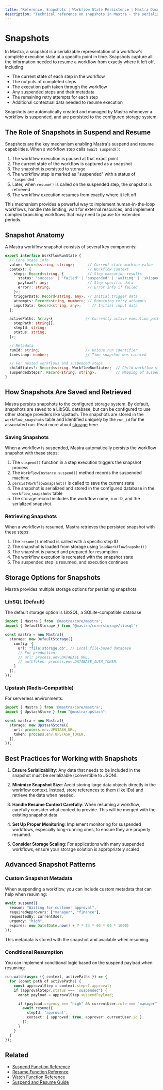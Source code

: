 ```yaml
---
title: "Reference: Snapshots | Workflow State Persistence | Mastra Docs"
description: "Technical reference on snapshots in Mastra - the serialized workflow state that enables suspend and resume functionality"
---
```


# Snapshots

In Mastra, a snapshot is a serializable representation of a workflow's complete execution state at a specific point in time. Snapshots capture all the information needed to resume a workflow from exactly where it left off, including:

- The current state of each step in the workflow
- The outputs of completed steps
- The execution path taken through the workflow
- Any suspended steps and their metadata
- The remaining retry attempts for each step
- Additional contextual data needed to resume execution

Snapshots are automatically created and managed by Mastra whenever a workflow is suspended, and are persisted to the configured storage system.

## The Role of Snapshots in Suspend and Resume

Snapshots are the key mechanism enabling Mastra's suspend and resume capabilities. When a workflow step calls `await suspend()`:

1. The workflow execution is paused at that exact point
2. The current state of the workflow is captured as a snapshot
3. The snapshot is persisted to storage
4. The workflow step is marked as "suspended" with a status of `'suspended'`
5. Later, when `resume()` is called on the suspended step, the snapshot is retrieved
6. The workflow execution resumes from exactly where it left off

This mechanism provides a powerful way to implement human-in-the-loop workflows, handle rate limiting, wait for external resources, and implement complex branching workflows that may need to pause for extended periods.

## Snapshot Anatomy

A Mastra workflow snapshot consists of several key components:

```typescript
export interface WorkflowRunState {
  // Core state info
  value: Record<string, string>;      // Current state machine value
  context: {                          // Workflow context
    steps: Record<string, {           // Step execution results
      status: 'success' | 'failed' | 'suspended' | 'waiting' | 'skipped';
      payload?: any;                  // Step-specific data
      error?: string;                 // Error info if failed
    }>;
    triggerData: Record<string, any>; // Initial trigger data
    attempts: Record<string, number>; // Remaining retry attempts
    inputData: Record<string, any>; 	// Initial input data
  };

  activePaths: Array<{               // Currently active execution paths
    stepPath: string[];
    stepId: string;
    status: string;
  }>;

  // Metadata
  runId: string;                     // Unique run identifier
  timestamp: number;                 // Time snapshot was created

  // For nested workflows and suspended steps
  childStates?: Record<string, WorkflowRunState>;  // Child workflow states
  suspendedSteps?: Record<string, string>;         // Mapping of suspended steps
}
```

## How Snapshots Are Saved and Retrieved

Mastra persists snapshots to the configured storage system. By default, snapshots are saved to a LibSQL database, but can be configured to use other storage providers like Upstash.
The snapshots are stored in the `workflow_snapshots` table and identified uniquely by the `run_id` for the associated run.
Read more about [storage](../storage/libsql.mdx) here.

### Saving Snapshots

When a workflow is suspended, Mastra automatically persists the workflow snapshot with these steps:

1. The `suspend()` function in a step execution triggers the snapshot process
2. The `WorkflowInstance.suspend()` method records the suspended machine
3. `persistWorkflowSnapshot()` is called to save the current state
4. The snapshot is serialized and stored in the configured database in the `workflow_snapshots` table
5. The storage record includes the workflow name, run ID, and the serialized snapshot


### Retrieving Snapshots

When a workflow is resumed, Mastra retrieves the persisted snapshot with these steps:

1. The `resume()` method is called with a specific step ID
2. The snapshot is loaded from storage using `loadWorkflowSnapshot()`
3. The snapshot is parsed and prepared for resumption
4. The workflow execution is recreated with the snapshot state
5. The suspended step is resumed, and execution continues

## Storage Options for Snapshots

Mastra provides multiple storage options for persisting snapshots:

### LibSQL (Default)

The default storage option is LibSQL, a SQLite-compatible database:

```typescript
import { Mastra } from '@mastra/core/mastra';
import { DefaultStorage } from '@mastra/core/storage/libsql';

const mastra = new Mastra({
  storage: new DefaultStorage({
    config: {
      url: "file:storage.db", // Local file-based database
      // For production:
      // url: process.env.DATABASE_URL,
      // authToken: process.env.DATABASE_AUTH_TOKEN,
    }
  }),
});
```

### Upstash (Redis-Compatible)

For serverless environments:

```typescript
import { Mastra } from '@mastra/core/mastra';
import { UpstashStore } from "@mastra/upstash";

const mastra = new Mastra({
  storage: new UpstashStore({
    url: process.env.UPSTASH_URL,
    token: process.env.UPSTASH_TOKEN,
  }),
});
```

## Best Practices for Working with Snapshots

1. **Ensure Serializability**: Any data that needs to be included in the snapshot must be serializable (convertible to JSON).

2. **Minimize Snapshot Size**: Avoid storing large data objects directly in the workflow context. Instead, store references to them (like IDs) and retrieve the data when needed.

3. **Handle Resume Context Carefully**: When resuming a workflow, carefully consider what context to provide. This will be merged with the existing snapshot data.

4. **Set Up Proper Monitoring**: Implement monitoring for suspended workflows, especially long-running ones, to ensure they are properly resumed.

5. **Consider Storage Scaling**: For applications with many suspended workflows, ensure your storage solution is appropriately scaled.

## Advanced Snapshot Patterns

### Custom Snapshot Metadata

When suspending a workflow, you can include custom metadata that can help when resuming:

```typescript
await suspend({
  reason: "Waiting for customer approval",
  requiredApprovers: ["manager", "finance"],
  requestedBy: currentUser,
  urgency: "high",
  expires: new Date(Date.now() + 7 * 24 * 60 * 60 * 1000)
});
```

This metadata is stored with the snapshot and available when resuming.

### Conditional Resumption

You can implement conditional logic based on the suspend payload when resuming:

```typescript
run.watch(async ({ context, activePaths }) => {
  for (const path of activePaths) {
    const approvalStep = context.steps?.approval;
    if (approvalStep?.status === 'suspended') {
      const payload = approvalStep.suspendPayload;

      if (payload.urgency === "high" && currentUser.role === "manager") {
        await resume({
          stepId: 'approval',
          context: { approved: true, approver: currentUser.id },
        });
      }
    }
  }
});
```

## Related

- [Suspend Function Reference](./suspend.mdx)
- [Resume Function Reference](./resume.mdx)
- [Watch Function Reference](./watch.mdx)
- [Suspend and Resume Guide](../../workflows/suspend-and-resume.mdx)
